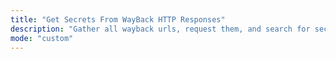 ```yaml
---
title: "Get Secrets From WayBack HTTP Responses"
description: "Gather all wayback urls, request them, and search for secrets inside of http responses."
mode: "custom"
---
```



<WorkflowPage 
title="Get Secrets From WayBack HTTP Responses"
category="Secret Discovery"
description="Gather all wayback urls, request them, and search for secrets inside of http responses."
createdOn="04 July, 2022"
author="zaric"
workflowUrl="https://editor.staging.trickest.io/preview?workflow_url=https://trickest-public-workflow.s3.eu-central-1.amazonaws.com/cd8c3c98-5ff6-4037-99f5-eed906a2f865.json"
id="cd8c3c98-5ff6-4037-99f5-eed906a2f865"
/>